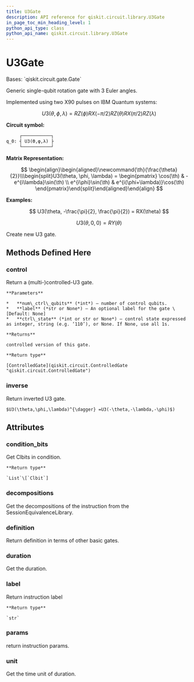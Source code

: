 ```yaml
---
title: U3Gate
description: API reference for qiskit.circuit.library.U3Gate
in_page_toc_min_heading_level: 1
python_api_type: class
python_api_name: qiskit.circuit.library.U3Gate
---
```


# U3Gate

<Class id="qiskit.circuit.library.U3Gate" isDedicatedPage={true} github="https://github.com/qiskit/qiskit/tree/stable/0.19/qiskit/circuit/library/standard_gates/u3.py" signature="U3Gate(theta, phi, lam, label=None)">
  Bases: `qiskit.circuit.gate.Gate`

  Generic single-qubit rotation gate with 3 Euler angles.

  Implemented using two X90 pulses on IBM Quantum systems:

$$
U3(\theta, \phi, \lambda) =
RZ(\phi) RX(-\pi/2) RZ(\theta) RX(\pi/2) RZ(\lambda)
$$

  **Circuit symbol:**

  ```python
       ┌───────────┐
  q_0: ┤ U3(ϴ,φ,λ) ├
       └───────────┘
  ```

  **Matrix Representation:**

$$
\begin{align}\begin{aligned}\newcommand{\th}{\frac{\theta}{2}}\\\begin{split}U3(\theta, \phi, \lambda) =
\begin{pmatrix}
\cos(\th)          & -e^{i\lambda}\sin(\th) \\
e^{i\phi}\sin(\th) & e^{i(\phi+\lambda)}\cos(\th)
\end{pmatrix}\end{split}\end{aligned}\end{align} 
$$

  **Examples:**

$$
U3(\theta, -\frac{\pi}{2}, \frac{\pi}{2}) = RX(\theta)
$$

$$
U3(\theta, 0, 0) = RY(\theta)
$$

  Create new U3 gate.

  ## Methods Defined Here

  ### control

  <Function id="qiskit.circuit.library.U3Gate.control" signature="U3Gate.control(num_ctrl_qubits=1, label=None, ctrl_state=None)">
    Return a (multi-)controlled-U3 gate.

    **Parameters**

    *   **num\_ctrl\_qubits** (*int*) – number of control qubits.
    *   **label** (*str or None*) – An optional label for the gate \[Default: None]
    *   **ctrl\_state** (*int or str or None*) – control state expressed as integer, string (e.g. ‘110’), or None. If None, use all 1s.

    **Returns**

    controlled version of this gate.

    **Return type**

    [ControlledGate](qiskit.circuit.ControlledGate "qiskit.circuit.ControlledGate")
  </Function>

  ### inverse

  <Function id="qiskit.circuit.library.U3Gate.inverse" signature="U3Gate.inverse()">
    Return inverted U3 gate.

    $U3(\theta,\phi,\lambda)^{\dagger} =U3(-\theta,-\lambda,-\phi)$)
  </Function>

  ## Attributes

  ### condition\_bits

  <Attribute id="qiskit.circuit.library.U3Gate.condition_bits">
    Get Clbits in condition.

    **Return type**

    `List`\[`Clbit`]
  </Attribute>

  ### decompositions

  <Attribute id="qiskit.circuit.library.U3Gate.decompositions">
    Get the decompositions of the instruction from the SessionEquivalenceLibrary.
  </Attribute>

  ### definition

  <Attribute id="qiskit.circuit.library.U3Gate.definition">
    Return definition in terms of other basic gates.
  </Attribute>

  ### duration

  <Attribute id="qiskit.circuit.library.U3Gate.duration">
    Get the duration.
  </Attribute>

  ### label

  <Attribute id="qiskit.circuit.library.U3Gate.label">
    Return instruction label

    **Return type**

    `str`
  </Attribute>

  ### params

  <Attribute id="qiskit.circuit.library.U3Gate.params">
    return instruction params.
  </Attribute>

  ### unit

  <Attribute id="qiskit.circuit.library.U3Gate.unit">
    Get the time unit of duration.
  </Attribute>
</Class>

